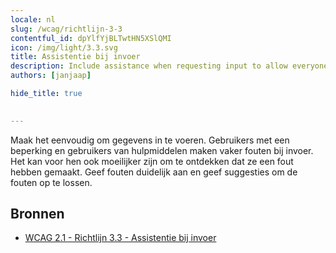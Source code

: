 ```yaml
---
locale: nl
slug: /wcag/richtlijn-3-3
contentful_id: dpYlfYjBLTwtHN5XSlQMI
icon: /img/light/3.3.svg
title: Assistentie bij invoer
description: Include assistance when requesting input to allow everyone to input correct information.
authors: [janjaap]

hide_title: true

	
---
```


<Hero
  title="Assistentie bij invoer"
  icon="/img/light/3.3.svg"
  prefix="Richtlijn 3.3"
/>

Maak het eenvoudig om gegevens in te voeren. Gebruikers met een beperking en gebruikers van hulpmiddelen maken vaker fouten bij invoer. Het kan voor hen ook moeilijker zijn om te ontdekken dat ze een fout hebben gemaakt. Geef fouten duidelijk aan en geef suggesties om de fouten op te lossen.

## Bronnen

- [WCAG 2.1 - Richtlijn 3.3 - Assistentie bij invoer](https://www.w3.org/Translations/WCAG21-nl/#assistentie-bij-invoer)